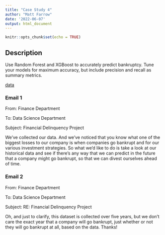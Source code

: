 ```yaml
---
title: "Case Study 4"
author: "Matt Farrow"
date: '2022-06-07'
output: html_document
---
```


```r
knitr::opts_chunk$set(echo = TRUE)
```

## Description

Use Random Forest and XGBoost to accurately predict bankruptcy. Tune your models for maximum accuracy, but include precision and recall as summary metrics.

[data](https://archive.ics.uci.edu/ml/datasets/Polish+companies+bankruptcy+data)

### Email 1

From: Finance Department

To: Data Science Department

Subject: Financial Delinquency Project

We've collected our data. And we've noticed that you know what one of the biggest losses to our company is when companies go bankrupt and for our various investment strategies. So what we'd like to do is take a look at our historical data and see if there's any way that we can predict in the future that a company might go bankrupt, so that we can divest ourselves ahead of time.

### Email 2

From: Finance Department 

To: Data Science Department

Subject: RE: Financial Delinquency Project

Oh, and just to clarify, this dataset is collected over five years, but we don't care the exact year that a company will go bankrupt, just whether or not they will go bankrupt at all, based on the data. Thanks!